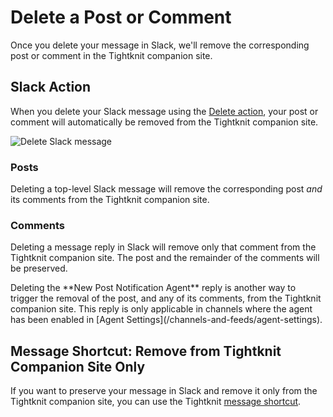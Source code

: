 
# Delete a Post or Comment

Once you delete your message in Slack, we'll remove the corresponding post or comment in the Tightknit companion site.

## Slack Action

When you delete your Slack message using the [Delete action](https://slack.com/help/articles/202395258-Edit-or-delete-messages#delete-a-message), your post or comment will
automatically be removed from the Tightknit companion site.

![Delete Slack message](/slack-administration/shortcuts/message-shortcuts/delete-message.png)

### Posts

Deleting a top-level Slack message will remove the corresponding post _and_ its comments from the Tightknit companion site.

### Comments

Deleting a message reply in Slack will remove only that comment from the Tightknit companion site. The post and the remainder of the comments will be preserved.

<Callout type="info">
  Deleting the **New Post Notification Agent** reply is another way to trigger
  the removal of the post, and any of its comments, from the Tightknit companion
  site. This reply is only applicable in channels where the agent has been
  enabled in [Agent Settings](/channels-and-feeds/agent-settings).
</Callout>

## Message Shortcut: Remove from Tightknit Companion Site Only

If you want to preserve your message in Slack and remove it only from the Tightknit companion site, you can use the Tightknit [message shortcut](/shortcuts/message-shortcuts#tightknit-shortcuts).
